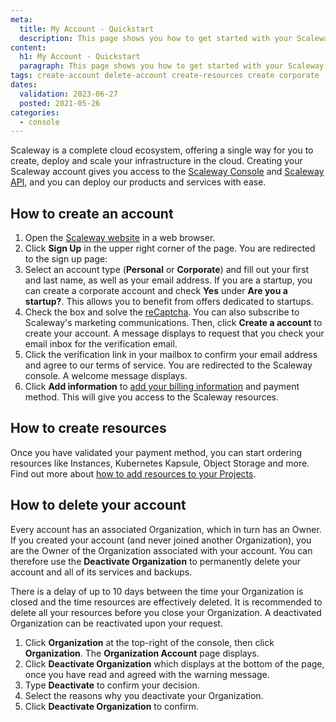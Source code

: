 ```yaml
---
meta:
  title: My Account - Quickstart
  description: This page shows you how to get started with your Scaleway account.
content:
  h1: My Account - Quickstart
  paragraph: This page shows you how to get started with your Scaleway account.
tags: create-account delete-account create-resources create corporate 
dates:
  validation: 2023-06-27
  posted: 2021-05-26
categories:
  - console
---
```


Scaleway is a complete cloud ecosystem, offering a single way for you to create, deploy and scale your infrastructure in the cloud. Creating your Scaleway account gives you access to the [Scaleway Console](/console/my-account/concepts/#console) and [Scaleway API](https://www.scaleway.com/en/developers/api/), and you can deploy our products and services with ease.

## How to create an account

1. Open the [Scaleway website](https://www.scaleway.com/en/elements/) in a web browser. 
2. Click **Sign Up** in the upper right corner of the page. You are redirected to the sign up page:
3. Select an account type (**Personal** or **Corporate**) and fill out your first and last name, as well as your email address.
    <Message type="note">
      If you are a startup, you can create a corporate account and check **Yes** under **Are you a startup?**. This allows you to benefit from offers dedicated to startups.
    </Message>
4. Check the box and solve the [reCaptcha](https://en.wikipedia.org/wiki/ReCAPTCHA). You can also subscribe to Scaleway's marketing communications. Then, click **Create a account** to create your account. A message displays to request that you check your email inbox for the verification email.
5. Click the verification link in your mailbox to confirm your email address and agree to our terms of service. You are redirected to the Scaleway console. A welcome message displays.
6. Click **Add information** to [add your billing information](/console/my-account/how-to/manage-billing-information/#how-to-add-a-payment-method) and payment method. This will give you access to the Scaleway resources. 

## How to create resources

Once you have validated your payment method, you can start ordering resources like Instances, Kubernetes Kapsule, Object Storage and more. Find out more about [how to add resources to your Projects](/console/my-project/how-to/add-resources-project/).

## How to delete your account

Every account has an associated Organization, which in turn has an Owner. If you created your account (and never joined another Organization), you are the Owner of the Organization associated with your account. You can therefore use the **Deactivate Organization** to permanently delete your account and all of its services and backups.

<Message type="important">
  There is a delay of up to 10 days between the time your Organization is closed and the time resources are effectively deleted. It is recommended to delete all your resources before you close your Organization. A deactivated Organization can be reactivated upon your request.
</Message>

1. Click **Organization** at the top-right of the console, then click **Organization**. The **Organization Account** page displays.
2. Click **Deactivate Organization** which displays at the bottom of the page, once you have read and agreed with the warning message.
3. Type **Deactivate** to confirm your decision. 
4. Select the reasons why you deactivate your Organization. 
5. Click **Deactivate Organization** to confirm.

